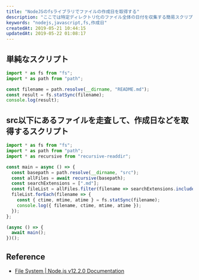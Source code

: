 ```yaml
---
title: "NodeJSのfsライブラリでファイルの作成日を取得する"
description: "ここでは特定ディレクトリ化のファイル全体の日付を収集する簡易スクリプトも紹介する。"
keywords: "nodejs,javascript,fs,作成日"
createdAt: 2019-05-21 10:44:15
updatedAt: 2019-05-22 01:08:17
---
```


## 単純なスクリプト

```typescript
import * as fs from "fs";
import * as path from "path";

const filename = path.resolve(__dirname, "README.md");
const result = fs.statSync(filename);
console.log(result);
```

## src以下にあるファイルを走査して、作成日などを取得するスクリプト

```typescript
import * as fs from "fs";
import * as path from "path";
import * as recursive from "recursive-readdir";

const main = async () => {
  const basepath = path.resolve(__dirname, "src");
  const allFiles = await recursive(basepath);
  const searchExtensions = [".md"];
  const fileList = allFiles.filter(filename => searchExtensions.includes(path.extname(filename)));
  fileList.forEach(filename => {
    const { ctime, mtime, atime } = fs.statSync(filename);
    console.log({ filename, ctime, mtime, atime });
  });
};

(async () => {
  await main();
})();
```

## Reference

- [File System \| Node\.js v12\.2\.0 Documentation](https://nodejs.org/api/fs.html#fs_class_fs_stats)
